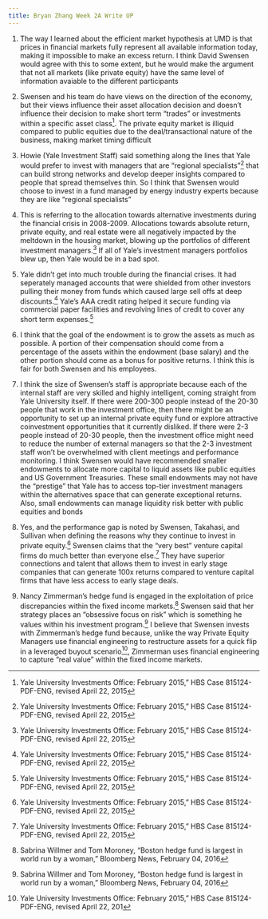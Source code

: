 ```yaml
---
title: Bryan Zhang Week 2A Write UP 
---
```

1. The way I learned about the efficient market hypothesis at UMD is that prices in financial markets fully represent all available information today, making it impossible to make an excess return. I think David Swensen would agree with this to some extent, but he would make the argument that not all markets (like private equity) have the same level of information avaiable to the different participants

2. Swensen and his team do have views on the direction of the economy, but their views influence their asset allocation decision and doesn’t influence their decision to make short term “trades” or investments within a specific asset class^[Yale University Investments Office: February 2015,” HBS Case 815124-PDF-ENG, revised
April 22, 2015]. The private equity market is illiquid compared to public equities due to the deal/transactional nature of the business, making market timing difficult 

3. Howie (Yale Investment Staff) said something along the lines that Yale would prefer to invest with managers that are “regional specialists”^[Yale University Investments Office: February 2015,” HBS Case 815124-PDF-ENG, revised
April 22, 2015] that can build strong networks and develop deeper insights compared to people that spread themselves thin. So I think that Swensen would choose to invest in a fund managed by energy industry experts because they are like "regional specialists"

4. This is referring to the allocation towards alternative investments during the financial crisis in 2008-2009. Allocations towards absolute return, private equity, and real estate were all negatively impacted by the meltdown in the housing market, blowing up the portfolios of different investment managers.^[Yale University Investments Office: February 2015,” HBS Case 815124-PDF-ENG, revised
April 22, 2015] If all of Yale’s investment managers portfolios blew up, then Yale would be in a bad spot. 

5. Yale didn’t get into much trouble during the financial crises. It had seperately managed accounts that were shielded from other investors pulling their money from funds which caused large sell offs at deep discounts.^[Yale University Investments Office: February 2015,” HBS Case 815124-PDF-ENG, revised
April 22, 2015] Yale's AAA credit rating helped it secure funding via commercial paper facilities and revolving lines of credit to cover any short term expenses.^[Yale University Investments Office: February 2015,” HBS Case 815124-PDF-ENG, revised
April 22, 2015]

6. I think that the goal of the endowment is to grow the assets as much as possible. A portion of their compensation should come from a percentage of the assets within the endowment (base salary) and the other portion should come as a bonus for positive returns. I think this is fair for both Swensen and his employees.

7. I think the size of Swensen’s staff is appropriate because each of the internal staff are very skilled and highly intelligent, coming straight from Yale University itself. If there were 200-300 people instead of the 20-30 people that work in the investment office, then there might be an opportunity to set up an internal private equity fund or explore attractive coinvestment opportunities that it currently disliked. If there were 2-3 people instead of 20-30 people, then the investment office might need to reduce the number of external managers so that the 2-3 investment staff won’t be overwhelmed with client meetings and performance monitoring. I think Swensen would have recommended smaller endowments to allocate more capital to liquid assets like public equities and US Government Treasuries. These small endowments may not have the “prestige” that Yale has to access top-tier investment managers within the alternatives space that can generate exceptional returns. Also, small endowments can manage liquidity risk better with public equities and bonds

8. Yes, and the performance gap is noted by Swensen, Takahasi, and Sullivan when defining the reasons why they continue to invest in private equity.^[Yale University Investments Office: February 2015,” HBS Case 815124-PDF-ENG, revised
April 22, 2015] Swensen claims that the “very best” venture capital firms do much better than everyone else.^[Yale University Investments Office: February 2015,” HBS Case 815124-PDF-ENG, revised
April 22, 2015] They have superior connections and talent that allows them to invest in early stage companies that can generate 100x returns compared to venture capital firms that have less access to early stage deals.

9. Nancy Zimmerman’s hedge fund is engaged in the exploitation of price discrepancies within the fixed income markets.^[Sabrina Willmer and Tom Moroney, “Boston hedge fund is largest in world run by a
woman,” Bloomberg News, February 04, 2016] Swensen said that her strategy places an “obsessive focus on risk” which is something he values within his investment program.^[Sabrina Willmer and Tom Moroney, “Boston hedge fund is largest in world run by a
woman,” Bloomberg News, February 04, 2016] I believe that Swensen invests with Zimmerman’s hedge fund because, unlike the way Private Equity Managers use financial engineering to restructure assets for a quick flip in a leveraged buyout scenario^[Yale University Investments Office: February 2015,” HBS Case 815124-PDF-ENG, revised
April 22, 201], Zimmerman uses financial engineering to capture “real value” within the fixed income markets. 




